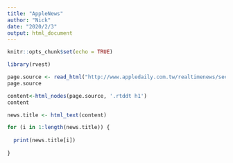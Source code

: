 ```yaml
---
title: "AppleNews"
author: "Nick"
date: "2020/2/3"
output: html_document
---
```


```r
knitr::opts_chunk$set(echo = TRUE)
```
```r

library(rvest)

page.source <- read_html("http://www.appledaily.com.tw/realtimenews/section/new/")
page.source
```

```r

content<-html_nodes(page.source, '.rtddt h1')
content

```


```r

news.title <- html_text(content)

for (i in 1:length(news.title)) {
  
  print(news.title[i])
  
}

```

```r





```

